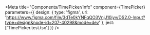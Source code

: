 
<Meta
  title="Components/TimePicker/Info"
  component={TimePicker}
  parameters={{
    design: {
      type: 'figma',
      url: 'https://www.figma.com/file/3dTe0kYNFqQO3VnjJ10jyv/DS2.0-Input?type=design&node-id=207-40298&mode=dev'
    },
    jest: ['TimePicker.test.tsx']
  }}
/>

<Story name="Docs">
  <Unstyled>
    <Stories />
  </Unstyled>
</Story>
